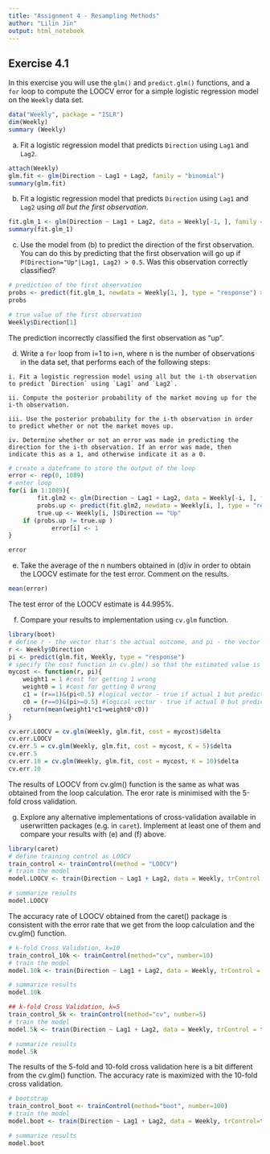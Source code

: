 ```yaml
---
title: "Assignment 4 - Resampling Methods"
author: "Lilin Jin"
output: html_notebook
---
```


## Exercise 4.1

In this exercise you will use the `glm()` and `predict.glm()` functions, and a `for` loop to compute the LOOCV error for a simple logistic regression model on the `Weekly` data set. 

```r
data("Weekly", package = "ISLR")
dim(Weekly)
summary (Weekly)
```

 (a) Fit a logistic regression model that predicts `Direction` using `Lag1` and `Lag2`.
 
```r

attach(Weekly)
glm.fit <- glm(Direction ~ Lag1 + Lag2, family = "binomial")
summary(glm.fit)

```

 (b) Fit a logistic regression model that predicts `Direction` using `Lag1` and `Lag2` using *all but the first observation*.
 
```r

fit.glm_1 <- glm(Direction ~ Lag1 + Lag2, data = Weekly[-1, ], family = "binomial")
summary(fit.glm_1)

```

 (c) Use the model from (b) to predict the direction of the first observation. You can do this by predicting that the first observation will go up if `P(Direction="Up"|Lag1, Lag2) > 0.5`. Was this observation correctly classified?
 
```r
# prediction of the first observation
probs <- predict(fit.glm_1, newdata = Weekly[1, ], type = "response") > 0.5
probs

# true value of the first observation
Weekly$Direction[1]
```

The prediction incorrectly classified the first observation as "up".

 (d) Write a `for` loop from i=1 to i=n, where n is the number of observations in the data set, that performs each of the following steps:

    i. Fit a logistic regression model using all but the i-th observation to predict `Direction` using `Lag1` and `Lag2`.
    
    ii. Compute the posterior probability of the market moving up for the i-th observation. 
    
    iii. Use the posterior probability for the i-th observation in order to predict whether or not the market moves up. 
    
    iv. Determine whether or not an error was made in predicting the direction for the i-th observation. If an error was made, then indicate this as a 1, and otherwise indicate it as a 0.
    
```r
# create a dateframe to store the output of the loop
error <- rep(0, 1089)
# enter loop
for(i in 1:1089){
        fit.glm2 <- glm(Direction ~ Lag1 + Lag2, data = Weekly[-i, ], family = "binomial")
        probs.up <- predict(fit.glm2, newdata = Weekly[i, ], type = "response") > 0.5
        true.up <- Weekly[i, ]$Direction == "Up"
    if (probs.up != true.up ) 
            error[i] <- 1
}

error
```

 (e) Take the average of the n numbers obtained in (d)iv in order to obtain the LOOCV estimate for the test error. Comment on the results.
 
```r
mean(error)
```

The test error of the LOOCV estimate is 44.995%.

 (f) Compare your results to implementation using `cv.glm` function. 

```r
library(boot)
# define r - the vector that's the actual outcome, and pi - the vector that's the predicted values
r <- Weekly$Direction
pi <- predict(glm.fit, Weekly, type = "response")
# specify the cost function in cv.glm() so that the estimated value is classified as a 1 or a 0
mycost <- function(r, pi){
    weight1 = 1 #cost for getting 1 wrong
    weight0 = 1 #cost for getting 0 wrong
    c1 = (r==1)&(pi<0.5) #logical vector - true if actual 1 but predict 0
    c0 = (r==0)&(pi>=0.5) #logical vector - true if actual 0 but predict 1
    return(mean(weight1*c1+weight0*c0))
}

cv.err.LOOCV = cv.glm(Weekly, glm.fit, cost = mycost)$delta
cv.err.LOOCV
cv.err.5 = cv.glm(Weekly, glm.fit, cost = mycost, K = 5)$delta
cv.err.5
cv.err.10 = cv.glm(Weekly, glm.fit, cost = mycost, K = 10)$delta
cv.err.10

```
The results of LOOCV from cv.glm() function is the same as what was obtained from the loop calculation. The eror rate is minimised with the 5-fold cross validation.
 
 (g) Explore any alternative implementations of cross-validation available in userwritten packages (e.g. in `caret`). Implement at least one of them and compare your results with (e) and (f) above.

```r
library(caret)
# define training control as LOOCV
train_control <- trainControl(method = "LOOCV")
# train the model
model.LOOCV <- train(Direction ~ Lag1 + Lag2, data = Weekly, trControl = train_control, method = "multinom")
```

```r
# summarize results
model.LOOCV
```

The accuracy rate of LOOCV obtained from the caret() package is consistent with the error rate that we get from the loop calculation and the cv.glm() function.

```r
# k-fold Cross Validation, k=10
train_control_10k <- trainControl(method="cv", number=10)
# train the model
model.10k <- train(Direction ~ Lag1 + Lag2, data = Weekly, trControl = train_control_10k, method = "multinom")
```

```r
# summarize results
model.10k
```

```r
## k-fold Cross Validation, k=5
train_control_5k <- trainControl(method="cv", number=5)
# train the model
model.5k <- train(Direction ~ Lag1 + Lag2, data = Weekly, trControl = train_control_5k, method = "multinom")
```

```r
# summarize results
model.5k
```

The results of the 5-fold and 10-fold cross validation here is a bit different from the cv.glm() function. The accuracy rate is maximized with the 10-fold cross validation.

```r
# bootstrap
train_control_boot <- trainControl(method="boot", number=100)
# train the model
model.boot <- train(Direction ~ Lag1 + Lag2, data = Weekly, trControl=train_control_boot, method="multinom")

```

```r
# summarize results
model.boot
```